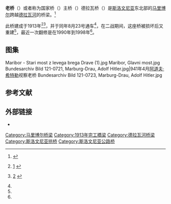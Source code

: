'''老桥'''（{{lang-sl|Stari most}}）或者称为国家桥（{{lang|sl|''Državni most''}}）主桥（{{lang|sl|''Glavni most''}}）德拉瓦桥（{{lang|sl|''Dravski most''}}）是[[斯洛文尼亚|斯洛文尼亚]]东北部的[[马里博尔|马里博尔]]跨越[[德拉瓦河|德拉瓦河]]的桥梁。<ref name="24-1998">{{cite news |url=http://24ur.com/novice/slovenija/od-jutri-odprt-obnovljen-stari-most-v-mariboru.html |title=Od jutri odprt obnovljen Stari most |language=sl |trans_title=The Renovated Old Bridge Open for Traffic Since Tomorrow |date=20 August 1998 |newspaper=24ur.com |publisher=PRO PLUS, d. o. o. |accessdate=2015-02-26 |archive-date=2014-10-06 |archive-url=https://web.archive.org/web/20141006082749/http://www.24ur.com/novice/slovenija/od-jutri-odprt-obnovljen-stari-most-v-mariboru.html |dead-url=no }}</ref>

此桥建成于1913年<ref>{{sl icon}} [http://www.drustvo-dgitmb.si/podatki/zbornik_dgit2008-www.pdf] {{Wayback|url=http://www.drustvo-dgitmb.si/podatki/zbornik_dgit2008-www.pdf |date=20200919025045 }}</ref><ref>{{sl icon}} [http://giskd2s.situla.org/rkd/Opis.asp?Esd=9022] {{Wayback|url=http://giskd2s.situla.org/rkd/Opis.asp?Esd=9022 |date=20150226163133 }}</ref>，并于同年8月23号通车<ref name="24-1998" />，在二战期间，这座桥被损坏后又重建<ref name="24-1998" />，最近一次翻修是在1990年到1998年<ref name="24-1998" />。

== 图集 ==
<gallery>
Maribor - Stari most z levega brega Drave (1).jpg
Maribor, Glavni most.jpg
Bundesarchiv Bild 121-0721, Marburg-Drau, Adolf Hitler.jpg|941年4月[[阿道夫·希特勒|阿道夫·希特勒]]视察老桥
Bundesarchiv Bild 121-0723, Marburg-Drau, Adolf Hitler.jpg
</gallery>

==参考文献==
{{reflist}}

== 外部链接 ==
* {{Commonscat-inline}}

{{coord|46|33|20.74|N|15|38|45.26|E|type:landmark_region:SI|display=title}}

{{Slovenia-stub}}
{{bridge-stub}}

[[Category:马里博尔桥梁|Category:马里博尔桥梁]]
[[Category:1913年完工橋梁|Category:1913年完工橋梁]]
[[Category:德拉瓦河桥梁|Category:德拉瓦河桥梁]]
[[Category:斯洛文尼亚拱桥|Category:斯洛文尼亚拱桥]]
[[Category:斯洛文尼亚公路桥|Category:斯洛文尼亚公路桥]]